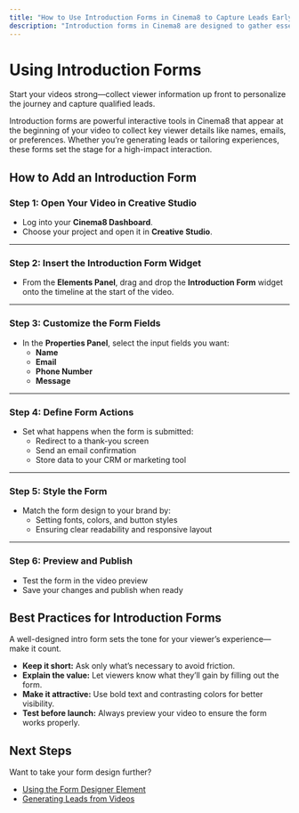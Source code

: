 ---
title: "How to Use Introduction Forms in Cinema8 to Capture Leads Early"
description: "Introduction forms in Cinema8 are designed to gather essential information from viewers right at the start of your video. These forms are an excellent way to engage your audience immediately, gather leads, and ensure you have the data you need to create personalized experiences for your viewers."
---


# Using Introduction Forms

<Callout type="info">
Start your videos strong—collect viewer information up front to personalize the journey and capture qualified leads.
</Callout>

Introduction forms are powerful interactive tools in Cinema8 that appear at the beginning of your video to collect key viewer details like names, emails, or preferences. Whether you’re generating leads or tailoring experiences, these forms set the stage for a high-impact interaction.

## How to Add an Introduction Form

<Steps>

### Step 1: Open Your Video in Creative Studio

- Log into your **Cinema8 Dashboard**.
- Choose your project and open it in **Creative Studio**.

---

### Step 2: Insert the Introduction Form Widget

- From the **Elements Panel**, drag and drop the **Introduction Form** widget onto the timeline at the start of the video.

---

### Step 3: Customize the Form Fields

- In the **Properties Panel**, select the input fields you want:
  - **Name**
  - **Email**
  - **Phone Number**
  - **Message**

---

### Step 4: Define Form Actions

- Set what happens when the form is submitted:
  - Redirect to a thank-you screen
  - Send an email confirmation
  - Store data to your CRM or marketing tool

---

### Step 5: Style the Form

- Match the form design to your brand by:
  - Setting fonts, colors, and button styles
  - Ensuring clear readability and responsive layout

---

### Step 6: Preview and Publish

- Test the form in the video preview
- Save your changes and publish when ready

</Steps>

## Best Practices for Introduction Forms

<Callout type="important">
A well-designed intro form sets the tone for your viewer’s experience—make it count.
</Callout>

- **Keep it short:** Ask only what’s necessary to avoid friction.
- **Explain the value:** Let viewers know what they’ll gain by filling out the form.
- **Make it attractive:** Use bold text and contrasting colors for better visibility.
- **Test before launch:** Always preview your video to ensure the form works properly.

## Next Steps

Want to take your form design further?

- [Using the Form Designer Element](#)
- [Generating Leads from Videos](#)
